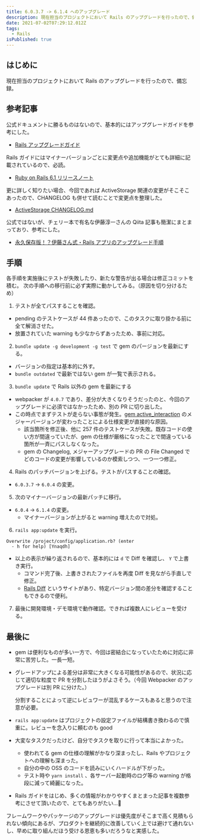```yaml
---
title: 6.0.3.7 -> 6.1.4 へのアップグレード
description: 現在担当のプロジェクトにおいて Rails のアップグレードを行ったので、備忘録。
date: 2021-07-02T07:29:12.012Z
tags:
  - Rails
isPublished: true
---
```


## はじめに

現在担当のプロジェクトにおいて Rails のアップグレードを行ったので、備忘録。

## 参考記事

公式ドキュメントに勝るものはないので、基本的にはアップグレードガイドを参考にした。

- [Rails アップグレードガイド](https://railsguides.jp/upgrading_ruby_on_rails.html)

Rails ガイドにはマイナーバージョンごとに変更点や追加機能がとても詳細に記載されているので、必読。

- [Ruby on Rails 6.1 リリースノート](https://railsguides.jp/6_1_release_notes.html)

更に詳しく知りたい場合、今回であれば ActiveStorage 関連の変更がそこそこあったので、CHANGELOG も併せて読むことで変更点を整理した。

- [ActiveStorage CHANGELOG.md](https://github.com/rails/rails/blob/6-1-stable/activestorage/CHANGELOG.md)

公式ではないが、チェリー本で有名な伊藤淳一さんの Qiita 記事も簡潔にまとまっており、参考にした。

- [永久保存版！？伊藤さん式・Rails アプリのアップグレード手順](https://qiita.com/jnchito/items/0ee47108972a0e302caf)

## 手順

各手順を実施後にテストが失敗したり、新たな警告が出る場合は修正コミットを積む。
次の手順への移行前に必ず実際に動かしてみる。（原因を切り分けるため）

1. テストが全てパスすることを確認。

- pending のテストケースが 44 件あったので、このタスクに取り掛かる前に全て解消させた。
- 放置されていた warning も少なからずあったため、事前に対応。

2. `bundle update -g development -g test` で gem のパージョンを最新にする。

- バージョンの指定は基本的に外す。
- `bundle outdated` で最新ではない gem が一覧で表示される。

3. `bundle update` で Rails 以外の gem を最新にする

- webpacker が `4.0.7` であり、差分が大きくなりそうだったのと、今回のアップグレードに必須ではなかったため、別の PR に切り出した。
- この時点でまずテストが走らない事態が発生。[gem active_interaction](https://github.com/AaronLasseigne/active_interaction) のメジャーバージョンが変わったことによる仕様変更が直接的な原因。
  - 該当箇所を修正後、他に 257 件のテストケースが失敗。既存コードの使い方が間違っていたが、gem の仕様が厳格になったことで間違っている箇所が一斉にパスしなくなった。
  - gem の Changelog, メジャーアップグレードの PR の File Changed でどのコードの変更が影響しているのか模索しつつ、一つ一つ修正。

4. Rails のパッチバージョンを上げる。テストがパスすることの確認。

- `6.0.3.7` -> `6.0.4` の変更。

5. 次のマイナーバージョンの最新パッチに移行。

- `6.0.4` -> `6.1.4` の変更。
  - マイナーバージョンが上がると warning 増えたので対処。

6. `rails app:update` を実行。

```shell
Overwrite /project/config/application.rb? (enter
  - h for help) [Ynaqdh]
```

- 以上の表示が繰り返されるので、基本的には `d` で Diff を確認し、 `Y` で上書き実行。
  - コマンド完了後、上書きされたファイルを再度 Diff を見ながら手直しで修正。
  - [Rails Diff](https://railsdiff.org/6.0.3.7/6.1.4) というサイトがあり、特定バージョン間の差分を確認することもできるので便利。

7. 最後に開発環境・デモ環境で動作確認。できれば複数人にレビューを受ける。

## 最後に

- gem は便利なものが多い一方で、今回は密結合になっていたために対応に非常に苦労した。一長一短。
- グレードアップによる差分は非常に大きくなる可能性があるので、状況に応じて適切な粒度で PR を分割したほうがよさそう。（今回 Webpacker のアップグレードは別 PR に分けた。）

  分割することによって逆にレビュワーが混乱するケースもあると思うので注意が必要。

- `rails app:update` はプロジェクトの設定ファイルが結構書き換わるので慎重に。レビューを念入りに頼むのも good
- 大変なタスクだったけど、自分でタスクを取りに行って本当によかった。
  - 使われてる gem の仕様の理解がかなり深まったし、Rails やプロジェクトへの理解も深まった。
  - 自分の中の OSS のコードを読みにいくハードルが下がった。
  - テスト時や `yarn install` 、各サーバー起動時のログ等の warning が格段に減って綺麗になった。
- Rails ガイドをはじめ、多くの情報がわかりやすくまとまった記事を複数参考にさせて頂いたので、とてもありがたい…🙏

フレームワークやパッケージのアップグレードは優先度がそこまで高く見積もられない傾向にあるが、プロダクトを継続的に改善していく上では避けて通れないし、早めに取り組んだほう受ける恩恵も多いだろうなと実感した。
